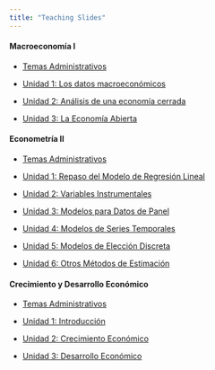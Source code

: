 ```yaml
---
title: "Teaching Slides"
---
```



#### Macroeconomía I

- [Temas Administrativos](https://mauriciotejada.com/macroeconomics_i_slides/0_temas_administrativos/)

- [Unidad 1: Los datos macroeconómicos](https://mauriciotejada.com/macroeconomics_i_slides/1_los_datos_macro/)

- [Unidad 2: Análisis de una economía cerrada](https://mauriciotejada.com/macroeconomics_i_slides/2_eco_cerrada/)

- [Unidad 3: La Economía Abierta](https://mauriciotejada.com/macroeconomics_i_slides/3_eco_abierta/)

#### Econometría II

- [Temas Administrativos](https://mauriciotejada.com/econometrics_ii_slides/0_temas_administrativos/)

- [Unidad 1: Repaso del Modelo de Regresión Lineal](https://mauriciotejada.com/econometrics_ii_slides/1_repaso_regresion_lineal/)

- [Unidad 2: Variables Instrumentales](https://mauriciotejada.com/econometrics_ii_slides/2_variables_instrumentales/)

- [Unidad 3: Modelos para Datos de Panel](https://mauriciotejada.com/econometrics_ii_slides/3_datos_de_panel/)

- [Unidad 4: Modelos de Series Temporales](https://mauriciotejada.com/econometrics_ii_slides/4_series_temporales/)

- [Unidad 5: Modelos de Elección Discreta](https://mauriciotejada.com/econometrics_ii_slides/5_eleccion_discreta/)

- [Unidad 6: Otros Métodos de Estimación](https://mauriciotejada.com/econometrics_ii_slides/6_otros_metodos/)

#### Crecimiento y Desarrollo Económico

- [Temas Administrativos](https://mauriciotejada.com/crecimiento_y_desarrollo_slides/0_temas_administrativos/)

- [Unidad 1: Introducción](https://mauriciotejada.com/crecimiento_y_desarrollo_slides/1_hechos_estilizados/)

- [Unidad 2: Crecimiento Económico](https://mauriciotejada.com/crecimiento_y_desarrollo_slides/2_crecimiento_economico/)

- [Unidad 3: Desarrollo Económico](https://mauriciotejada.com/crecimiento_y_desarrollo_slides/3_desarrollo_economico/)

